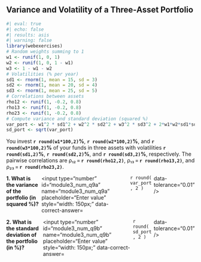 ## Variance and Volatility of a Three‑Asset Portfolio

```r
#| eval: true
#| echo: false
#| results: asis
#| warning: false
library(webexercises)
# Random weights summing to 1
w1 <- runif(1, 0, 1)
w2 <- runif(1, 0, 1 - w1)
w3 <- 1 - w1 - w2
# Volatilities (% per year)
sd1 <- rnorm(1, mean = 15, sd = 3)
sd2 <- rnorm(1, mean = 20, sd = 4)
sd3 <- rnorm(1, mean = 25, sd = 5)
# Correlations between assets
rho12 <- runif(1, -0.2, 0.8)
rho13 <- runif(1, -0.2, 0.8)
rho23 <- runif(1, -0.2, 0.8)
# Compute variance and standard deviation (squared %)
var_port <- w1^2 * sd1^2 + w2^2 * sd2^2 + w3^2 * sd3^2 + 2*w1*w2*sd1*sd2*rho12 + 2*w1*w3*sd1*sd3*rho13 + 2*w2*w3*sd2*sd3*rho23
sd_port <- sqrt(var_port)
```

You invest **`r round(w1*100,2)`%**, **`r round(w2*100,2)`%**, and **`r round(w3*100,2)`%** of your funds in three assets with volatilities **`r round(sd1,2)`%**, **`r round(sd2,2)`%**, and **`r round(sd3,2)`%**, respectively. The pairwise correlations are ρ₁₂ = **`r round(rho12,2)`**, ρ₁₃ = **`r round(rho13,2)`**, and ρ₂₃ = **`r round(rho23,2)`**.

::: {.question-block}

<form onsubmit="event.preventDefault();" style="display: flex; flex-direction: row; gap: 6px;">
  <label for="module3_num_q9a"><strong>1. What is the variance of the portfolio (in squared %)?</strong></label>
  <input type="number" id="module3_num_q9a" name="module3_num_q9a" placeholder="Enter value" style="width: 150px;"
         data-correct-answer=`r round( var_port , 2 )` data-tolerance="0.01" />
</form>

<div id="feedback-module3_num_q9a" class="feedback" data-status="" style="display:none;">
✅ Variance = Σwᵢ²σᵢ² + 2Σ wᵢwⱼσᵢσⱼρᵢⱼ = **`r round(var_port, 2)`**.
</div>

:::

::: {.question-block}

<form onsubmit="event.preventDefault();" style="display: flex; flex-direction: row; gap: 6px;">
  <label for="module3_num_q9b"><strong>2. What is the standard deviation of the portfolio (in %)?</strong></label>
  <input type="number" id="module3_num_q9b" name="module3_num_q9b" placeholder="Enter value" style="width: 150px;"
         data-correct-answer=`r round( sd_port , 2 )` data-tolerance="0.01" />
</form>

<div id="feedback-module3_num_q9b" class="feedback" data-status="" style="display:none;">
✅ Standard deviation = √(variance) = **`r round(sd_port, 2)`**%.
</div>

:::